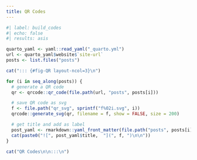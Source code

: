 ```yaml
---
title: QR Codes
---
```


```r
#| label: build_codes
#| echo: false
#| results: asis

quarto_yaml <- yaml::read_yaml("_quarto.yml")
url <- quarto_yaml$website$`site-url`
posts <- list.files("posts")

cat("::: {#fig-QR layout-ncol=3}\n")

for (i in seq_along(posts)) {
  # generate a QR code
  qr <- qrcode::qr_code(file.path(url, "posts", posts[i]))

  # save QR code as svg
  f <- file.path("qr_svg", sprintf("f%02i.svg", i))
  qrcode::generate_svg(qr, filename = f, show = FALSE, size = 200)

  # get title and add as label
  post_yaml <- rmarkdown::yaml_front_matter(file.path("posts", posts[i], "index.qmd"))
  cat(paste0("![", post_yaml$title,  "](", f, ")\n\n"))
}

cat("QR Codes\n\n:::\n")

```
